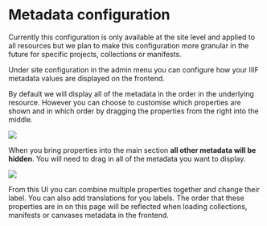 
# Metadata configuration

<Callout type="info">
Currently this configuration is only available at the site level and applied to all resources but we plan to make this configuration more granular in the future for specific projects, collections or manifests.
</Callout>

Under site configuration in the admin menu you can configure how your IIIF metadata values are displayed on the frontend.

By default we will display all of the metadata in the order in the underlying resource. However you can choose to customise which properties are shown and in which order by dragging the properties from the right into the middle.

![](</assets/Screenshot 2021-05-07 at 18.19.25.png>)

When you bring properties into the main section **all other metadata will be hidden**. You will need to drag in all of the metadata you want to display.

![](</assets/Screenshot 2021-05-07 at 18.20.56.png>)

From this UI you can combine multiple properties together and change their label. You can also add translations for you labels. The order that these properties are in on this page will be reflected when loading collections, manifests or canvases metadata in the frontend.
